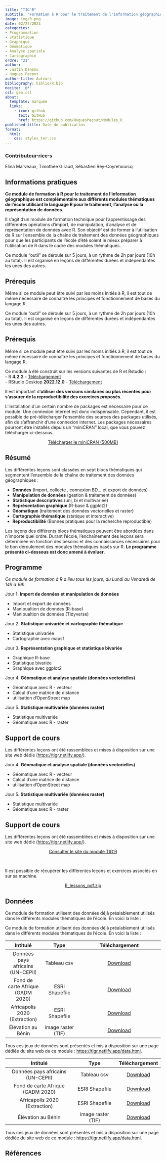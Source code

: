 ```yaml
---
title: "TIG'R"
subtitle: "Formation à R pour le traitement de l'information géographique"
image: img/R.png
date: 02/27/2023
categories: 
- Programmation
- Statistique
- Graphique
- Géomatique
- Analyse spatiale
- Cartographie
ordre: "21" 
author: 
- Justin Dansou
- Hugues Pecout
author-title: Auteurs
bibliography: biblio/R.bib
nocite: '@*'
csl: geo.csl
about:
  template: marquee
  links:
    - icon: github
      text: GitHub
      href: https://github.com/HuguesPecout/Modules_R
published-title: Date de publication 
format:
  html: 
    css: styles_ter.css
---
```


::: {#contrib}
### Contributeur·rice·s

Elina Marveaux, Timothée Giraud, Sébastien Rey-Coyrehourcq
:::

## <i class="bi bi-info-circle"></i> Informations pratiques

::: {#block}
**Ce module de formation à R pour le traitement de l'information géographique est complémentaire aux différents modules thématiques de l'école utilisant le language R pour le traitement, l'analyse ou la représentation de données.**

Il s'agit d'un module de formation technique pour l'apprentissage des différentes opérations d'import, de manipulation, d'analyse et de représentation de données avec R. Son objectif est de former à l'utilisation de R sur l'ensemble de la chaîne de traitement des données géographiques pour que les participants de l'école d'été soient le mieux préparer à l'utilisation de R dans le cadre des modules thématiques.

Ce module "outil" se déroule sur 5 jours, à un rythme de 2h par jours (10h au total). Il est organisé en leçons de différentes durées et indépendantes les unes des autres.

## <i class="bi bi-ui-checks-grid"></i> Prérequis

Même si ce module peut être suivi par les moins initiés à R, il est tout de même nécessaire de connaître les principes et fonctionnement de bases du langage R.

Ce module "outil" se déroule sur 5 jours, à un rythme de 2h par jours (10h au total). Il est organisé en leçons de différentes durées et indépendantes les unes des autres.
:::

## <i class="bi bi-ui-checks-grid"></i> Prérequis

<div>

Même si ce module peut être suivi par les moins initiés à R, il est tout de même nécessaire de connaître les principes et fonctionnement de bases du langage R.

Ce module à été construit sur les versions suivantes de R et Rstudio :\
- R **4.2.2** - [Téléchargement](https://cran.r-project.org/)\
- RStudio Desktop **2022.12.0** - [Téléchargement](https://posit.co/download/rstudio-desktop/)

Il est important d'**utiliser des versions similaires ou plus récentes pour s'assurer de la reproductibilité des exercices proposés**.

L'installation d'un certain nombre de packages est nécessaire pour ce module. Une connexion internet est donc indispensable. Cependant, il est possible de pré-télécharger l'ensemble des sources des packages utilisés, afin de s'affranchir d'une connexion internet. Les packages nécessaires pourront être installés depuis un "miniCRAN" local, que vous pouvez télécharger ci-dessous.

</div>

<center><a href="https://bit.ly/3X1L4lk" class="btn btn-warning" role="button" aria-disabled="true"><i class="bi bi-cloud-arrow-down"></i> Télécharger le miniCRAN (500MB) </a></center>

## <i class="bi bi-bookmark"></i> Résumé

<div>

Les différentes leçons sont classées en sept blocs thématiques qui segmentent l'ensemble de la chaîne de traitement des données géographiques :

-   **Données** (Import, collecte , connexion BD... et export de données)
-   **Manipulation de données** (gestion & traitement de données)
-   **Statistique descriptives** (uni, bi et multivariée)
-   **Représentation graphique** (R-base & ggplot2)
-   **Géomatique** (traitement des données vectorielles et raster)
-   **Cartographie thématique** (statique et interactive)
-   **Reproductibilité** (Bonnes pratiques pour la recherche reproductible)

Les leçons des différents blocs thématiques peuvent être abordées dans n'importe quel ordre. Durant l'école, l'enchaînement des leçons sera déterminée en fonction des besoins et des connaissances nécessaires pour le bon déroulement des modules thématiques basés sur R. **Le programme présenté ci-dessous est donc amené à évoluer**.

</div>

## <i class="bi bi-calendar-week"></i> Programme

<div>

*Ce module de formation à R a lieu tous les jours, du Lundi au Vendredi de 14h à 16h.*

Jour 1. **Import de données et manipulation de données**

-   Import et export de données
-   Manipualtion de données (R-base)
-   Manipualtion de données (Tidyverse)

Jour 2. **Statistique univariée et cartographie thématique**

-   Statistique univariée
-   Cartographie avec mapsf

Jour 3. **Représentation graphique et statistique bivariée**

-   Graphique R-base
-   Statistique bivariée
-   Graphique avec ggplot2

Jour 4. **Géomatique et analyse spatiale (données vectorielles)**

-   Géomatique avec R - vecteur
-   Calcul d'une matrice de distance
-   utilisation d'OpenStreet map

Jour 5. **Statistique multivariée (données raster)**

-   Statistique multivariée
-   Géomatique avec R - raster

## <i class="bi bi-person-video3"></i> Support de cours

Les différentes leçons ont été rassemblées et mises à disposition sur une site web dédié (<https://tigr.netlify.app/>).

Jour 4. **Géomatique et analyse spatiale (données vectorielles)**

-   Géomatique avec R - vecteur
-   Calcul d'une matrice de distance
-   utilisation d'OpenStreet map

Jour 5. **Statistique multivariée (données raster)**

-   Statistique multivariée
-   Géomatique avec R - raster

</div>

## <i class="bi bi-person-video3"></i> Support de cours

<div>

Les différentes leçons ont été rassemblées et mises à disposition sur une site web dédié (<https://tigr.netlify.app/>).

</div>

<center><a href="https://tigr.netlify.app/" class="btn btn-warning" role="button" aria-disabled="true"><i class="bi bi-eye"></i> Consulter le site du module TIG'R</a></center>

\

<div>

Il est possible de récupérer les différentes leçons et exercices associés en sur sa machine.

</div>

<center><a href="" class="btn btn-info" role="button" aria-disabled="true"><i class="bi bi-cloud-arrow-down"></i> R_lessons_pdf.zip</a></center>

## <i class="bi bi-clipboard-data"></i> Données

Ce module de formation utilisent des données déjà préalablement utilisés dans le différents modules thématiques de l'école. En voici la liste :

<div>

Ce module de formation utilisent des données déjà préalablement utilisés dans le différents modules thématiques de l'école. En voici la liste :

|             Intitulé              |        Type        |                                                                     Téléchargement                                                                      |
|:---------------:|:---------------:|:-------------------------------------:|
| Données pays africains (UN-CEPII) |    Tableau csv     | <a href="https://bit.ly/3DaCAkX" class="btn btn-outline-warning" role="button" aria-disabled="true"><i class="bi bi-cloud-arrow-down"></i> Download</a> |
| Fond de carte Afrique (GADM 2020) |   ESRI Shapefile   | <a href="https://bit.ly/3DaAUb2" class="btn btn-outline-warning" role="button" aria-disabled="true"><i class="bi bi-cloud-arrow-down"></i> Download</a> |
|   Africapolis 2020 (Extraction)   |   ESRI Shapefile   | <a href="https://bit.ly/3wnQKeG" class="btn btn-outline-warning" role="button" aria-disabled="true"><i class="bi bi-cloud-arrow-down"></i> Download</a> |
|        Élévation au Bénin         | image raster (TIF) | <a href="https://bit.ly/3XqLAKR" class="btn btn-outline-warning" role="button" aria-disabled="true"><i class="bi bi-cloud-arrow-down"></i> Download</a> |

Tous ces jeux de données sont présentés et mis à disposition sur une page dédiée du site web de ce module : <https://tigr.netlify.app/data.html>.

|             Intitulé              |        Type        |                                                                     Téléchargement                                                                      |
|:------------------------------:|:------------------:|:-------------------:|
| Données pays africains (UN-CEPII) |    Tableau csv     | <a href="https://bit.ly/3DaCAkX" class="btn btn-outline-warning" role="button" aria-disabled="true"><i class="bi bi-cloud-arrow-down"></i> Download</a> |
| Fond de carte Afrique (GADM 2020) |   ESRI Shapefile   | <a href="https://bit.ly/3DaAUb2" class="btn btn-outline-warning" role="button" aria-disabled="true"><i class="bi bi-cloud-arrow-down"></i> Download</a> |
|   Africapolis 2020 (Extraction)   |   ESRI Shapefile   | <a href="https://bit.ly/3wnQKeG" class="btn btn-outline-warning" role="button" aria-disabled="true"><i class="bi bi-cloud-arrow-down"></i> Download</a> |
|        Élévation au Bénin         | image raster (TIF) | <a href="https://bit.ly/3XqLAKR" class="btn btn-outline-warning" role="button" aria-disabled="true"><i class="bi bi-cloud-arrow-down"></i> Download</a> |

Tous ces jeux de données sont présentés et mis à disposition sur une page dédiée du site web de ce module : <https://tigr.netlify.app/data.html>.

</div>

## <i class="bi bi-file-earmark-text"></i> Références

::: {#refs}
:::
